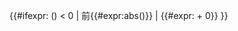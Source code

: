 {{#ifexpr: ({{{1|0}}}) < 0 | 前{{#expr:abs({{{1|0}}})}} | {{#expr:{{{1|0}}} + 0}} }}<noinclude>

{{Documentation|content =
This subtemplate is used to strip leading zeros and convert negative years to years BC.  It should not be used directly.

== 範例 ==

* <code><nowiki>{{State establishment category/year| 50 }}</nowiki></code> &rarr; {{State establishment category/year| 50 }}
* <code><nowiki>{{State establishment category/year| 00 }}</nowiki></code> &rarr; {{State establishment category/year| 00 }}
* <code><nowiki>{{State establishment category/year|-50 }}</nowiki></code> &rarr; {{State establishment category/year|-50 }}

}}</noinclude>